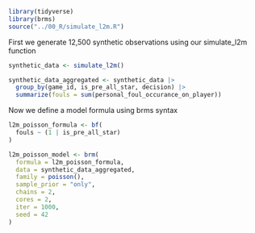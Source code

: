 ```r
library(tidyverse)
library(brms)
source("../00_R/simulate_l2m.R")
```

First we generate 12,500 synthetic observations using our simulate_l2m function

```r
synthetic_data <- simulate_l2m()

synthetic_data_aggregated <- synthetic_data |> 
  group_by(game_id, is_pre_all_star, decision) |> 
  summarize(fouls = sum(personal_foul_occurance_on_player))
```

Now we define a model formula using brms syntax 

```r
l2m_poisson_formula <- bf(
  fouls ~ (1 | is_pre_all_star)
)

l2m_poisson_model <- brm(
  formula = l2m_poisson_formula,
  data = synthetic_data_aggregated,
  family = poisson(),
  sample_prior = "only",
  chains = 2,
  cores = 2,
  iter = 1000,
  seed = 42
)
```


